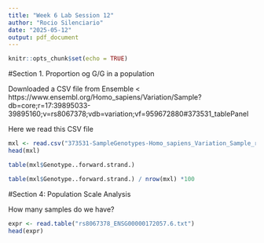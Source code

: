 ```yaml
---
title: "Week 6 Lab Session 12"
author: "Rocio Silenciario"
date: "2025-05-12"
output: pdf_document
---
```


```r
knitr::opts_chunk$set(echo = TRUE)
```

#Section 1. Proportion og G/G in a population

Downloaded a CSV file from Ensemble <
https://www.ensembl.org/Homo_sapiens/Variation/Sample?db=core;r=17:39895033-39895160;v=rs8067378;vdb=variation;vf=959672880#373531_tablePanel

Here we read this CSV file
```r
mxl <- read.csv("373531-SampleGenotypes-Homo_sapiens_Variation_Sample_rs8067378.csv")
head(mxl)
```
```r
table(mxl$Genotype..forward.strand.)
```

```r
table(mxl$Genotype..forward.strand.) / nrow(mxl) *100
```

#Section 4: Population Scale Analysis

How many samples do we have?

```r
expr <- read.table("rs8067378_ENSG00000172057.6.txt")
head(expr)
```

















